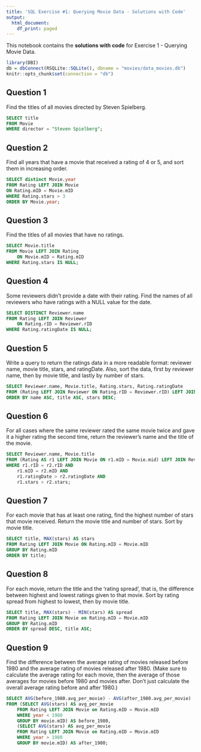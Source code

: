 ```yaml
---
title: 'SQL Exercise #1: Querying Movie Data - Solutions with Code'
output:
  html_document:
    df_print: paged
---
```


This notebook contains the **solutions with code** for Exercise 1 - Querying Movie Data.

```r
library(DBI)
db = dbConnect(RSQLite::SQLite(), dbname = "movies/data_movies.db")
knitr::opts_chunk$set(connection = "db")
```

## Question 1

Find the titles of all movies directed by Steven Spielberg.

```sql
SELECT title
FROM Movie
WHERE director = "Steven Spielberg";
```


## Question 2

Find all years that have a movie that received a rating of 4 or 5, and sort them in increasing order.

```sql
SELECT distinct Movie.year 
FROM Rating LEFT JOIN Movie
ON Rating.mID = Movie.mID
WHERE Rating.stars > 3
ORDER BY Movie.year;
```

## Question 3

Find the titles of all movies that have no ratings.

```sql
SELECT Movie.title
FROM Movie LEFT JOIN Rating
	ON Movie.mID = Rating.mID
WHERE Rating.stars IS NULL;
```

## Question 4

Some reviewers didn't provide a date with their rating. Find the names of all reviewers who have ratings with a NULL value for the date.

```sql
SELECT DISTINCT Reviewer.name 
FROM Rating LEFT JOIN Reviewer
	ON Rating.rID = Reviewer.rID
WHERE Rating.ratingDate IS NULL;
```

## Question 5

Write a query to return the ratings data in a more readable format: reviewer name, movie title, stars, and ratingDate. Also, sort the data, first by reviewer name, then by movie title, and lastly by number of stars.

```sql
SELECT Reviewer.name, Movie.title, Rating.stars, Rating.ratingDate
FROM (Rating LEFT JOIN Reviewer ON Rating.rID = Reviewer.rID) LEFT JOIN Movie ON Rating.mID = Movie.mID
ORDER BY name ASC, title ASC, stars DESC;
```

## Question 6

For all cases where the same reviewer rated the same movie twice and gave it a higher rating the second time, return the reviewer's name and the title of the movie.

```sql
SELECT Reviewer.name, Movie.title
FROM (Rating AS r1 LEFT JOIN Movie ON r1.mID = Movie.mid) LEFT JOIN Reviewer ON r1.rID = Reviewer.rID, Rating AS r2
WHERE r1.rID = r2.rID AND 
	r1.mID = r2.mID AND
	r1.ratingDate > r2.ratingDate AND
	r1.stars > r2.stars;
```

## Question 7

For each movie that has at least one rating, find the highest number of stars that movie received. Return the movie title and number of stars. Sort by movie title.

```sql
SELECT title, MAX(stars) AS stars
FROM Rating LEFT JOIN Movie ON Rating.mID = Movie.mID
GROUP BY Rating.mID
ORDER BY title;
```

## Question 8

For each movie, return the title and the 'rating spread', that is, the difference between highest and lowest ratings given to that movie. Sort by rating spread from highest to lowest, then by movie title.

```sql
SELECT title, MAX(stars) - MIN(stars) AS spread
FROM Rating LEFT JOIN Movie on Rating.mID = Movie.mID
GROUP BY Rating.mID
ORDER BY spread DESC, title ASC;
```

## Question 9

Find the difference between the average rating of movies released before 1980 and the average rating of movies released after 1980. (Make sure to calculate the average rating for  each movie, then the average of those averages for movies before 1980 and movies after. Don't just calculate the overall average rating before and after 1980.)

```sql
SELECT AVG(before_1980.avg_per_movie) - AVG(after_1980.avg_per_movie)
FROM (SELECT AVG(stars) AS avg_per_movie
	FROM Rating LEFT JOIN Movie on Rating.mID = Movie.mID
	WHERE year < 1980
	GROUP BY movie.mID) AS before_1980,
	(SELECT AVG(stars) AS avg_per_movie
	FROM Rating LEFT JOIN Movie on Rating.mID = Movie.mID
	WHERE year > 1980
	GROUP BY movie.mID) AS after_1980;
```
